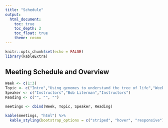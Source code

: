 ```yaml
---
title: "Schedule"
output:
  html_document:
    toc: true
    toc_depth: 2
    toc_float: true
    theme: cosmo
---
```

```r
knitr::opts_chunk$set(echo = FALSE)
library(kableExtra)
```

## Meeting Schedule and Overview

```r
Week <- c(1:3)
Topic <- c("Intro","Using genomes to understand the tree of life","Week 2 Discussion")
Speaker <- c("Instructors","Bob Literman","Instructors")
Reading <- c("", "", "")

meetings <- cbind(Week, Topic, Speaker, Reading)

kable(meetings, "html") %>%  
  kable_styling(bootstrap_options = c("striped", "hover", "responsive"))
```
